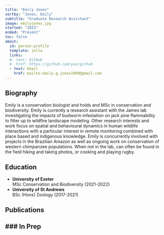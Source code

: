 ```yaml
---
title: "Emily Jones"
sortby: "Jones, Emily"
subtitle: "Graduate Research Assistant"
image: emilyjones.jpg
started: "2023"
ended: "Present"
toc: false
about:
  id: person-profile
  template: jolla
  links:
  #- text: GitHub
  #  href: https://github.com/yourgithub
  - text: Email
    href: mailto:emily.g.jones1999@gmail.com
---
```


::: {#person-profile}
:::
## Biography

Emily is a conservation biologist and holds and MSc in conservation and biodiversity. Emily is currently a research assistant with the James lab investigating the impacts of budworm infestation on jack pine flammability to filter up to wildfire landscape modeling. Other research interests and work focus on spatial and behavioural dynamics in human wildlife interactions with a particular interest in remote monitoring combined with place based and indigenous knowledge. Emily is concurrently involved with projects in the Brazilian Amazon as well as ongoing work on conservation of western chimpanzee populations. When not in the lab, can often be found in the field hiking and taking photos, or cooking and playing rugby. 

## Education

-   **University of Exeter**<br /> MSc Conservation and Biodiversity (2021-2022)
-   **University of St Andrews**<br /> BSc (Hons) Zoology (2017-2021)

## Publications
### In Prep
---
